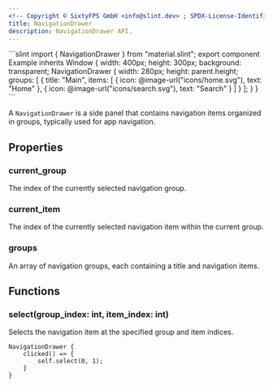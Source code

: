 ```yaml
---
<!-- Copyright © SixtyFPS GmbH <info@slint.dev> ; SPDX-License-Identifier: MIT -->
title: NavigationDrawer
description: NavigationDrawer API.
---
```



<CodeSnippetMD imagePath="" imageWidth="0" imageHeight="0" imageAlt="">
```slint
import { NavigationDrawer } from "material.slint";
export component Example inherits Window {
    width: 400px;
    height: 300px;
    background: transparent;
    NavigationDrawer {
        width: 280px;
        height: parent.height;
        groups: [
            {
                title: "Main",
                items: [
                    { icon: @image-url("icons/home.svg"), text: "Home" },
                    { icon: @image-url("icons/search.svg"), text: "Search" }
                ]
            }
        ];
    }
}
```
</CodeSnippetMD>

A `NavigationDrawer` is a side panel that contains navigation items organized in groups, typically used for app navigation.

## Properties

### current_group
<SlintProperty propName="current_group" typeName="int" propertyVisibility="in-out">
The index of the currently selected navigation group.
</SlintProperty>

### current_item
<SlintProperty propName="current_item" typeName="int" propertyVisibility="in-out">
The index of the currently selected navigation item within the current group.
</SlintProperty>

### groups
<SlintProperty propName="groups" typeName="[NavigationGroup]">
An array of navigation groups, each containing a title and navigation items.
</SlintProperty>

## Functions

### select(group_index: int, item_index: int)
Selects the navigation item at the specified group and item indices.

```slint {2-4}
NavigationDrawer {
    clicked() => {
        self.select(0, 1);
    }
}
``` 